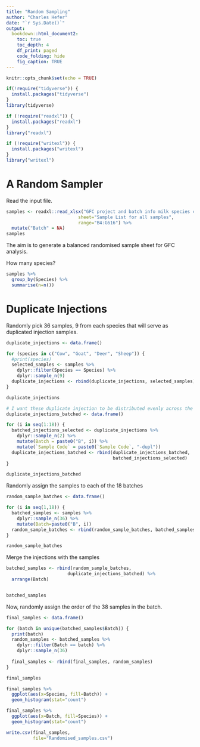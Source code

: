 ---
title: "Random Sampling"
author: "Charles Hefer"
date: "`r Sys.Date()`"
output: 
  bookdown::html_document2:
    toc: true
    toc_depth: 4
    df_print: paged
    code_folding: hide
    fig_caption: TRUE
---

```{r setup, include=FALSE}
knitr::opts_chunk$set(echo = TRUE)

if(!require("tidyverse")) {
  install.packages("tidyverse")
}
library(tidyverse)

if (!require("readxl")) {
  install.packages("readxl")
}
library("readxl")

if (!require("writexl")) {
  install.packages("writexl")
}
library("writexl")


```

# A Random Sampler

Read the input file.

```{r}
samples <- readxl::read_xlsx("GFC project and batch info milk species comparison.xlsx",
                           sheet="Sample List for all samples",
                           range="B4:G616") %>%
  mutate("Batch" = NA)
samples
```

The aim is to generate a balanced randomised sample sheet for GFC analysis.

How many species?

```{r}
samples %>%
  group_by(Species) %>%
  summarise(n=n())
```

# Duplicate Injections

Randomly pick 36 samples, 9 from each species that will serve as duplicated injection samples.


```{r}
duplicate_injections <- data.frame()

for (species in c("Cow", "Goat", "Deer", "Sheep")) {
  #print(species)
  selected_samples <- samples %>%
    dplyr::filter(Species == Species) %>%
    dplyr::sample_n(9)
  duplicate_injections <- rbind(duplicate_injections, selected_samples)
}

duplicate_injections

# I want these duplicate injection to be distributed evenly across the 18 batches
duplicate_injections_batched <- data.frame()

for (i in seq(1:18)) {
  batched_injections_selected <- duplicate_injections %>%
    dplyr::sample_n(2) %>%
    mutate(Batch = paste0("B", i)) %>%
    mutate(`Sample Code` = paste0(`Sample Code`, "-dupl"))
  duplicate_injections_batched <- rbind(duplicate_injections_batched,
                                        batched_injections_selected)
}

duplicate_injections_batched
```

Randomly assign the samples to each of the 18 batches

```{r}
random_sample_batches <- data.frame()

for (i in seq(1,18)) {
  batched_samples <- samples %>%
    dplyr::sample_n(36) %>%
    mutate(Batch=paste0("B", i))
  random_sample_batches <- rbind(random_sample_batches, batched_samples)
}

random_sample_batches

```

Merge the injections with the samples

```{r}
batched_samples <- rbind(random_sample_batches,
                       duplicate_injections_batched) %>%
  arrange(Batch)


batched_samples
```

Now, randomly assign the order of the 38 samples in the batch.

```{r}
final_samples <- data.frame()

for (batch in unique(batched_samples$Batch)) {
  print(batch)
  random_samples <- batched_samples %>%
    dplyr::filter(Batch == batch) %>%
    dplyr::sample_n(36)
  
  final_samples <- rbind(final_samples, random_samples)
}

final_samples
```
```{r}
final_samples %>%
  ggplot(aes(x=Species, fill=Batch)) +
  geom_histogram(stat="count")
```

```{r}
final_samples %>%
  ggplot(aes(x=Batch, fill=Species)) + 
  geom_histogram(stat="count")
```


```{r}
write.csv(final_samples,
          file="Randomised_samples.csv")
```

